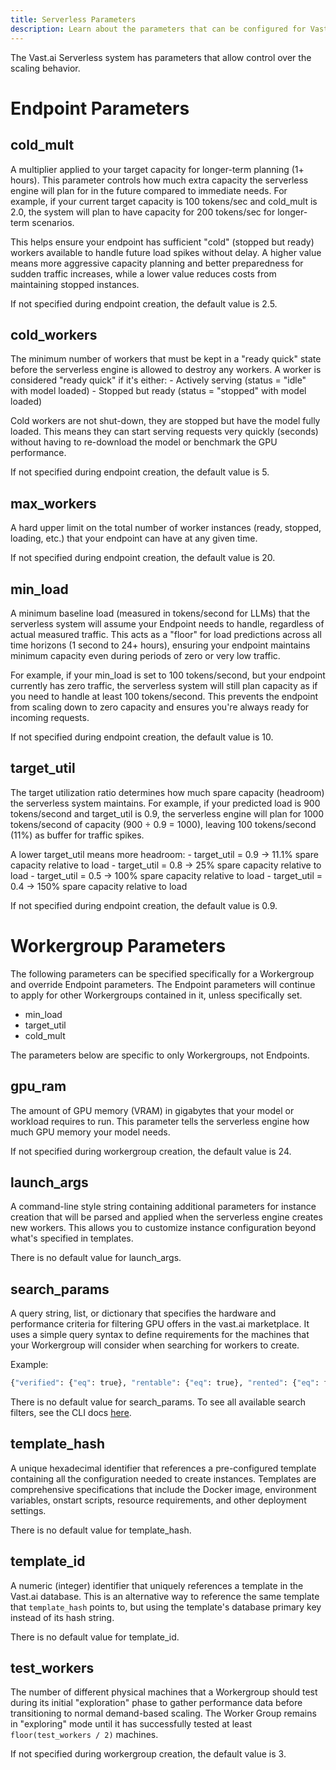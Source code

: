 ```yaml
---
title: Serverless Parameters
description: Learn about the parameters that can be configured for Vast.ai Serverless endpoints and worker groups.
---
```


The Vast.ai Serverless system has parameters that allow control over the scaling behavior.&#x20;

# Endpoint Parameters

## cold\_mult

A multiplier applied to your target capacity for longer-term planning (1+ hours). This parameter controls how much extra capacity the serverless engine will plan for in the future compared to immediate needs. For example, if your current target capacity is 100 tokens/sec and cold\_mult is 2.0, the system will plan to have capacity for 200 tokens/sec for longer-term scenarios.

This helps ensure your endpoint has sufficient "cold" (stopped but ready) workers available to handle future load spikes without delay. A higher value means more aggressive capacity planning and better preparedness for sudden traffic increases, while a lower value reduces costs from maintaining stopped instances.

If not specified during endpoint creation, the default value is 2.5.

## cold\_workers

The minimum number of workers that must be kept in a "ready quick" state before the serverless engine is allowed to destroy any workers. A worker is considered "ready quick" if it's either:
\- Actively serving (status = "idle" with model loaded)
\- Stopped but ready (status = "stopped" with model loaded)

Cold workers are not shut-down, they are stopped but have the model fully loaded. This means they can start serving requests very quickly (seconds) without having to re-download the model or benchmark the GPU performance.

If not specified during endpoint creation, the default value is 5.

## max\_workers

A hard upper limit on the total number of worker instances (ready, stopped, loading, etc.) that your endpoint can have at any given time.

If not specified during endpoint creation, the default value is 20.

## min\_load

A minimum baseline load (measured in tokens/second for LLMs) that the serverless system will assume your Endpoint needs to handle, regardless of actual measured traffic. This acts as a "floor" for load predictions across all time horizons (1 second to 24+ hours), ensuring your endpoint maintains minimum capacity even during periods of zero or very low traffic.

For example, if your min\_load is set to 100 tokens/second, but your endpoint currently has zero traffic, the serverless system will still plan capacity as if you need to handle at least 100 tokens/second. This prevents the endpoint from scaling down to zero capacity and ensures you're always ready for incoming requests.

If not specified during endpoint creation, the default value is 10.

## target\_util

The target utilization ratio determines how much spare capacity (headroom) the serverless system maintains. For example, if your predicted load is 900 tokens/second and target\_util is 0.9, the serverless engine will plan for 1000 tokens/second of capacity (900 ÷ 0.9 = 1000), leaving 100 tokens/second (11%) as buffer for traffic spikes.

A lower target\_util means more headroom:
\- target\_util = 0.9 → 11.1% spare capacity relative to load
\- target\_util = 0.8 → 25% spare capacity relative to load
\- target\_util = 0.5 → 100% spare capacity relative to load
\- target\_util = 0.4 → 150% spare capacity relative to load

If not specified during endpoint creation, the default value is 0.9.

# Workergroup Parameters

The following parameters can be specified specifically for a Workergroup and override Endpoint parameters. The Endpoint parameters will continue to apply for other Workergroups contained in it, unless specifically set.&#x20;

- min\_load
- target\_util
- cold\_mult

The parameters below are specific to only Workergroups, not Endpoints.

## gpu\_ram

The amount of GPU memory (VRAM) in gigabytes that your model or workload requires to run. This parameter tells the serverless engine how much GPU memory your model needs.

If not specified during workergroup creation, the default value is 24.

## launch\_args

A command-line style string containing additional parameters for instance creation that will be parsed and applied when the serverless engine creates new workers. This allows you to customize instance configuration beyond what's specified in templates.

There is no default value for launch\_args.

## search\_params

A query string, list, or dictionary that specifies the hardware and performance criteria for filtering GPU offers in the vast.ai marketplace. It uses a simple query syntax to define requirements for the machines that your Workergroup will consider when searching for workers to create.

Example:

```python icon="python" Python
{"verified": {"eq": true}, "rentable": {"eq": true}, "rented": {"eq": false}}
```

There is no default value for search\_params. To see all available search filters, see the CLI docs [here](https://docs.vast.ai/api/commands#DtIdq).

## template\_hash

A unique hexadecimal identifier that references a pre-configured template containing all the configuration needed to create instances. Templates are comprehensive specifications that include the Docker image, environment variables, onstart scripts, resource requirements, and other deployment settings.

There is no default value for template\_hash.

## template\_id

A numeric (integer) identifier that uniquely references a template in the Vast.ai database. This is an alternative way to reference the same template that `template_hash` points to, but using the template's database primary key instead of its hash string.

There is no default value for template\_id.

## test\_workers

The number of different physical machines that a Workergroup should test during its initial "exploration" phase to gather performance data before transitioning to normal demand-based scaling. The Worker Group remains in "exploring" mode until it has successfully tested at least `floor(test_workers / 2)` machines.

If not specified during workergroup creation, the default value is 3.







